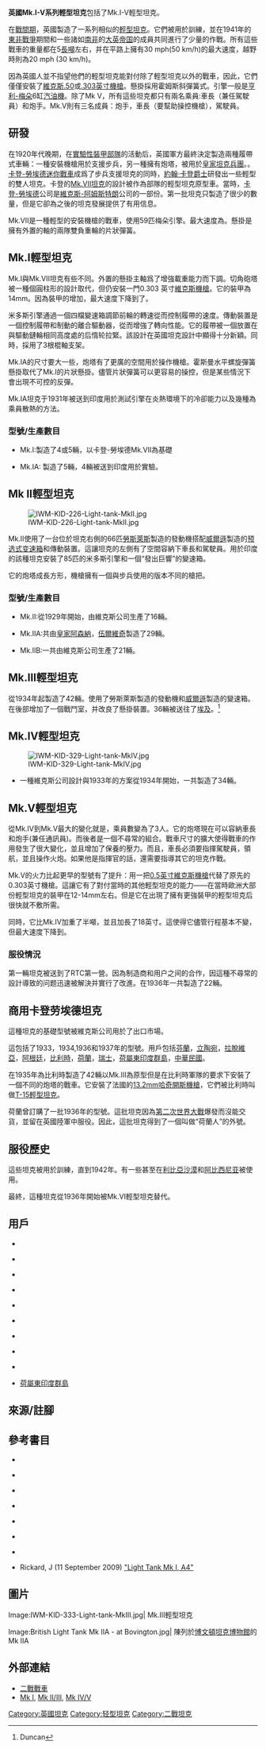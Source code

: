 {{Infobox Weapon
 |name= Mk.V輕型坦克
 |image= File:Light Tank Mark V.jpg
|image_size= 300px
 |caption= 
 |origin= {{flagcountry|UK}}
 |type= [[輕型坦克|輕型坦克]]
 <!-- Type selection -->
 |is_vehicle=yes
 |is_UK=yes
 <!-- Service history -->
 |service= 
 |used_by=
 |wars= 
 <!-- Production history -->
 |designer= [[維克斯-阿姆斯特朗|維克斯-阿姆斯特朗]]
 |design_date=
 |manufacturer= [[維克斯-阿姆斯特朗|維克斯-阿姆斯特朗]]

 |unit_cost=
 |production_date= 
 |number= 
 |variants=
 <!-- General specifications -->
 |weight= {{convert|4.75|LT|t}}
 |length= {{convert|12|ft|10|in|m|abbr=on}}
 |part_length= 
 |width=6 ft 9 in (2.06 m)
 |height=7 ft 3 in (2.26 m)
 |crew=3 (commander, gunner, driver)
 <!-- Vehicle/missile specifications -->
 |armour=12 mm maximum
 |primary_armament=[[維克斯.50重機槍|維克斯.50英寸機槍]]
 |secondary_armament=[[維克斯機槍|維克斯.303英寸機槍]]
 |engine=[[亨利-梅朵|亨利-梅朵]]6缸汽油機
 |engine_power=88馬力
 |transmission=
 |payload_capacity=
 |fuel_capacity=
 |pw_ratio=
 |suspension=[[霍斯曼|霍斯曼]]斜彈簧式
 |clearance=
 |vehicle_range= {{convert|130|mi|km|abbr=on}}
 |speed={{convert|32.5|mph|abbr=on}}

 }}

'''英國Mk.I-V系列輕型坦克'''包括了Mk.I-V輕型坦克。

在[[戰間期|戰間期]]，英國製造了一系列相似的[[輕型坦克|輕型坦克]]。它們被用於訓練，並在1941年的[[東非戰爭|東非戰爭]]期間和一些諸如[[南非|南非]]的[[大英帝国|大英帝国]]的成員共同進行了少量的作戰。所有這些戰車的重量都在5[[長噸|長噸]]左右，并在平路上擁有30 mph(50 km/h)的最大速度，越野時則為20 mph (30 km/h)。

因為英國人並不指望他們的輕型坦克能對付除了輕型坦克以外的戰車，因此，它們僅僅安裝了[[維克斯.50重機槍|維克斯.50]]或[[維克斯機槍|.303英寸機槍]]。懸掛採用霍姆斯斜彈簧式。引擎一般是[[亨利-梅朵|亨利-梅朵]]6缸[[汽油機|汽油機]]。除了Mk V，所有這些坦克都只有兩名乘員:車長（兼任駕駛員）和炮手。Mk.V則有三名成員：炮手，車長（要幫助操控機槍），駕駛員。

==研發==

在1920年代晚期，在[[實驗性裝甲部隊|實驗性裝甲部隊]]的活動后，英國軍方最終決定製造兩種履帶式車輛：一種安裝機槍用於支援步兵，另一種擁有炮塔，被用於[[皇家坦克兵團|皇家坦克兵團]]。{{sfn|Duncan|1969|pp=1–20}}。[[卡登·洛伊德超輕型戰車|卡登-勞埃德迷你戰車]]成爲了步兵支援坦克的同時，[[約翰·卡登爵士|約翰·卡登爵士]]研發出一些輕型的雙人坦克。卡登的[[Mk.VII坦克|Mk.VII坦克]]的設計被作為部隊的輕型坦克原型車。當時，[[卡登-勞埃德|卡登-勞埃德]]公司是[[維克斯-阿姆斯特朗|維克斯-阿姆斯特朗]]公司的一部份。第一批坦克只製造了很少的數量，但是它卻為之後的坦克發展提供了有用信息。

Mk.VII是一種輕型的安裝機槍的戰車，使用59匹梅朵引擎。最大速度為{{convert|35|mph|km/h|abbr=on}}。懸掛是擁有外置的軸的兩隊雙負重輪的片狀彈簧。

== Mk.I輕型坦克==

Mk.I與Mk.VII坦克有些不同。外置的懸掛主軸爲了增強載重能力而下調。切角砲塔被一種個圓柱形的設計取代，但仍安裝一門0.303 英寸[[維克斯機槍|維克斯機槍]]。它的裝甲為14mm。因為裝甲的增加，最大速度下降到了{{convert|30|mph|abbr=on}}。

米多斯引擎通過一個四檔變速箱調節前輪的轉速從而控制履帶的速度。傳動裝置是一個控制履帶和制動的離合驅動器，從而增強了轉向性能。它的履帶被一個放置在與驅動鏈輪相同高度處的后惰轮拉緊。該設計在英國坦克設計中顯得十分新穎。同時，採用了3根棍軸支架。

Mk.IA的尺寸要大一些，炮塔有了更廣的空間用於操作機槍。霍斯曼水平螺旋彈簧懸掛取代了Mk.I的片狀懸掛。儘管片狀彈簧可以更容易的操控，但是某些情況下會出現不可控的反彈。

Mk.IA坦克于1931年被送到印度用於測試引擎在炎熱環境下的冷卻能力以及幾種為乘員散熱的方法。

===型號/生產數目===

*Mk.I:製造了4或5輛，以卡登-勞埃德Mk.VII為基礎

*Mk.IA: 製造了5輛，4輛被送到印度用於實驗。

==Mk II輕型坦克==

[[File:IWM-KID-226-Light-tank-MkII.jpg|thumb]]

Mk.II使用了一台位於坦克右側的66匹[[勞斯萊斯|勞斯萊斯]]製造的發動機搭配[[威爾遜|威爾遜]]製造的[[预选式变速箱|预选式变速箱]]和傳動裝置。這讓坦克的左側有了空間容納下車長和駕駛員。用於印度的該種坦克安裝了85匹的米多斯引擎和一個“發出巨響”的變速箱。

它的炮塔成長方形，機槍擁有一個與步兵使用的版本不同的槍把。

===型號/生產數目===

*Mk.II:從1929年開始，由維克斯公司生產了16輛。

*Mk.IIA:共由[[皇家阿森納|皇家阿森納]]，[[伍爾維奇|伍爾維奇]]製造了29輛。

*Mk.IIB:一共由維克斯公司生產了21輛。

==Mk.III輕型坦克==

從1934年起製造了42輛。使用了勞斯萊斯製造的發動機和[[威爾遜|威爾遜]]製造的變速箱。在後部增加了一個戰鬥室，并改良了懸掛裝置。36輛被送往了[[埃及|埃及]]。<ref>Duncan</ref>  

==Mk.IV輕型坦克==

[[File:IWM-KID-329-Light-tank-MkIV.jpg|thumb]]

*一種維克斯公司設計與1933年的方案從1934年開始，一共製造了34輛。

==Mk.V輕型坦克==
從Mk.IV到Mk.V最大的變化就是，乘員數變為了3人。它的炮塔現在可以容納車長和炮手(兼任通訊員)。而後者是一個不尋常的組合。戰車尺寸的擴大使得戰車的作用發生了很大變化，並且增加了保養的壓力。而且，車長必須要指揮駕駛員，領航，並且操作火炮。如果他是指揮官的話，還需要指導其它的坦克作戰。

Mk.V的火力比起更早的型號有了提升：用一把[[0.5英寸維克斯機槍|0.5英寸維克斯機槍]]代替了原先的0.303英寸機槍。這讓它有了對付當時的其他輕型坦克的能力——在當時歐洲大部份輕型坦克的裝甲在12-14mm左右。但是它在出現了擁有更強裝甲的輕型坦克后很快就不敷所需。

同時，它比Mk.IV加重了半噸，並且加長了18英寸。這使得它儘管行程基本不變，但最大速度下降到{{convert|32.5|mph|abbr=on}}。

===服役情況===

第一輛坦克被送到了RTC第一營。因為制造商和用户之间的合作，因這種不尋常的設計導致的问题迅速被解決并實行了改進。在1936年一共製造了22輛。

==商用卡登劳埃德坦克==

這種坦克的基礎型號被維克斯公司用於了出口市場。

這包括了1933，1934,1936和1937年的型號。用戶包括[[芬蘭|芬蘭]]，[[立陶宛|立陶宛]]，[[拉脫維亞|拉脫維亞]]，[[阿根廷|阿根廷]]，[[比利時|比利時]]，[[荷蘭|荷蘭]]，[[瑞士|瑞士]]，[[荷屬東印度群島|荷屬東印度群島]]，[[中華民國|中華民國]]。

在1935年為比利時製造了42輛以Mk.III為原型但是在比利時軍隊的要求下安裝了一個不同的炮塔的戰車。它安裝了法國的[[13.2mm哈奇開斯機槍|13.2mm哈奇開斯機槍]]，它們被比利時叫做[[T-15輕型坦克|T-15輕型坦克]]。

荷蘭曾訂購了一批1936年的型號。這批坦克因為[[第二次世界大戰|第二次世界大戰]]爆發而沒能交貨，並留在英國陸軍中服役。因此，這批坦克得到了一個叫做“荷蘭人”的外號。

==服役歷史==

這些坦克被用於訓練，直到1942年。有一些甚至在[[利比亞沙漠|利比亞沙漠]]和[[阿比西尼亚|阿比西尼亚]]被使用。

最終，這種坦克從1936年開始被Mk.VI輕型坦克替代。

==用戶==

*{{Flag|英國}}

*{{Flag|芬蘭}}

*{{Flag|立陶宛}}

*{{Flag|拉脫維亞}}

*{{Flag|阿根廷}}

*{{Flag|比利時}}

*{{Flag|荷蘭}}

*{{Flag|中華民國}}

*{{Flag|瑞士}}

*[[荷屬東印度群島|荷屬東印度群島]]

==來源/註腳==

{{reflist}}

==參考書目==

*{{cite book| last=Bishop| first=Chris| title=The Encyclopedia of Weapons of World War II: The Comprehensive Guide to Over 1,500 Weapons Systems, Including Tanks, Small Arms, Warplanes, Artillery, Ships and Submarines| publisher=Sterling Publishing Company, Inc| year=2002 | isbn=1-58663-762-2}}

*{{cite book| last=Chamberlain| first=Peter| coauthors=Ellis, Chris| title=British and American Tanks of World War Two: The complete illustrated history of British, American, and Commonwealth tanks 1933–1945| publisher=Cassell & Company| year=2001 | isbn=0-7110-2898-2}}

*{{citation |ref={{harvid|Duncan|1969}}

|title=Light Tanks Marks I-VI |last=Duncan |first=Major-General N W |work=AFV Profile No. 5}}

*{{cite book| last=Fletcher| first=David| title=The Great Tank Scandal: British Armour in the Second World War Part 1| publisher=Her Majesty's Stationary Office| year= 1989| isbn=0-11-290460-2}}

*{{cite book| last=Flint| first=Keith| title=Airborne Armour: Tetrarch, Locust, Hamilcar and the 6th Airborne Armoured Reconnaissance Regiment 1938–1950| year=2006| publisher=Helion & Company Ltd| isbn= 1-874622-37-X}}

*{{cite book| last=Harris| first=J.P.| title=Men, Ideas, and Tanks: British Military Thought and Armoured Forces, 1903–1939| publisher=Manchester University Press| year= 1995| isbn=978-0-7190-4814-2}}

*{{cite book| last=Tucker| first=Spencer| title=Tanks: An Illustrated History of Their Impact| publisher=ABC-CLIO| year=2004 | isbn=1-57607-995-3}}

*Rickard, J (11 September 2009) [http://www.historyofwar.org/articles/weapons_light_tank_mkI.html "Light Tank Mk I, A4"]

==圖片==

<gallery>

Image:IWM-KID-333-Light-tank-MkIII.jpg| Mk.III輕型坦克

Image:British Light Tank Mk IIA - at Bovington.jpg| 陳列於[[博文頓坦克博物館|博文頓坦克博物館]]的Mk IIA
</gallery>

==外部連結==

*[https://web.archive.org/web/20150409193235/http://www.wwiivehicles.com/unitedkingdom/tanks-light/light-tanks.asp 二戰戰車]
* [http://ww2photo.mimerswell.com/tanks/gb/ligh/mk1/mk1.htm Mk I], [http://ww2photo.mimerswell.com/tanks/gb/ligh/mk2/mk2.htm Mk II/III], [http://ww2photo.mimerswell.com/tanks/gb/ligh/mk4/mk4.htm Mk IV/V] 
{{戰車主題}}
{{戰間期的英國裝甲戰鬥車輛}}
{{WWIIBritishAFVs}}

[[Category:英國坦克|Category:英國坦克]]
[[Category:轻型坦克|Category:轻型坦克]]
[[Category:二戰坦克|Category:二戰坦克]]